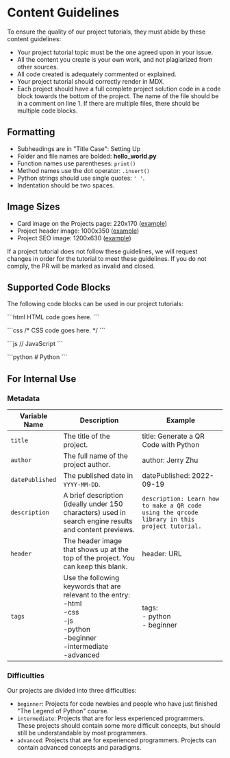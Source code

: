 # Content Guidelines

To ensure the quality of our project tutorials, they must abide by these content guidelines: 

- Your project tutorial topic must be the one agreed upon in your issue.
- All the content you create is your own work, and not plagiarized from other sources.
- All code created is adequately commented or explained.
- Your project tutorial should correctly render in MDX.
- Each project should have a full complete project solution code in a code block towards the bottom of the project. The name of the file should be in a comment on line 1. If there are multiple files, there should be multiple code blocks.

## Formatting

- Subheadings are in "Title Case": Setting Up
- Folder and file names are bolded: **hello_world.py**
- Function names use parentheses: `print()`
- Method names use the dot operator: `.insert()`
- Python strings should use single quotes: `' '`.
- Indentation should be two spaces.

## Image Sizes

- Card image on the Projects page: 220x170 ([example](https://www.codedex.io/images/projects/card_images/generate-a-blog-with-openai.png))
- Project header image: 1000x350 ([example](https://raw.githubusercontent.com/codedex-io/projects/main/projects/generate-a-blog-with-openai/header.png))
- Project SEO image: 1200x630 ([example](https://raw.githubusercontent.com/codedex-io/projects/main/projects/generate-a-blog-with-openai/seo.png))

If a project tutorial does not follow these guidelines, we will request changes in order for the tutorial to meet these guidelines. If you do not comply, the PR will be marked as invalid and closed.

## Supported Code Blocks

The following code blocks can be used in our project tutorials:

\`\`\`html
HTML code goes here.
\`\`\`

\`\`\`css
/* CSS code goes here. */
\`\`\`

\`\`\`js
// JavaScript
\`\`\`

\`\`\`python
\# Python
\`\`\`

## For Internal Use

### Metadata

| Variable Name    | Description    | Example |
| ---------------- | ---------------------------------------------- | ------------------------------------ |
| `title`          | The title of the project.   | title: Generate a QR Code with Python |
| `author`         | The full name of the project author.  | author: Jerry Zhu |
| `datePublished`  | The published date in `YYYY-MM-DD`.  | datePublished: 2022-09-19 |
| `description`    | A brief description (ideally under 150 characters) used in search engine results and content previews.  | `description: Learn how to make a QR code using the qrcode library in this project tutorial.`                                                            |
| `header` | The header image that shows up at the top of the project. You can keep this blank. | header: URL |
| `tags`           | Use the following keywords that are relevant to the entry:<br/>-html<br/>-css<br/>-js<br/>-python<br/>-beginner<br/>-intermediate<br/>-advanced | tags:<br/> - python<br/> - beginner<br/>|

### Difficulties

Our projects are divided into three difficulties:

- `beginner`: Projects for code newbies and people who have just finished "The Legend of Python" course.
- `intermediate`: Projects that are for less experienced programmers. These projects should contain some more difficult concepts, but should still be understandable by most programmers. 
- `advanced`: Projects that are for experienced programmers. Projects can contain advanced concepts and paradigms.